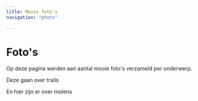 ```yaml
---
title: Mooie foto's
navigation: "photo"

---
```

 
# Foto's
 
Op deze pagina werden aan aantal mooie foto's verzameld per onderwerp.

Deze gaan over trails

<Viewer iiifContent="/api/facet/subject/trails.json" />

En hier zijn er over molens

<Slider iiifContent="/api/facet/subject/sawmills.json" />
